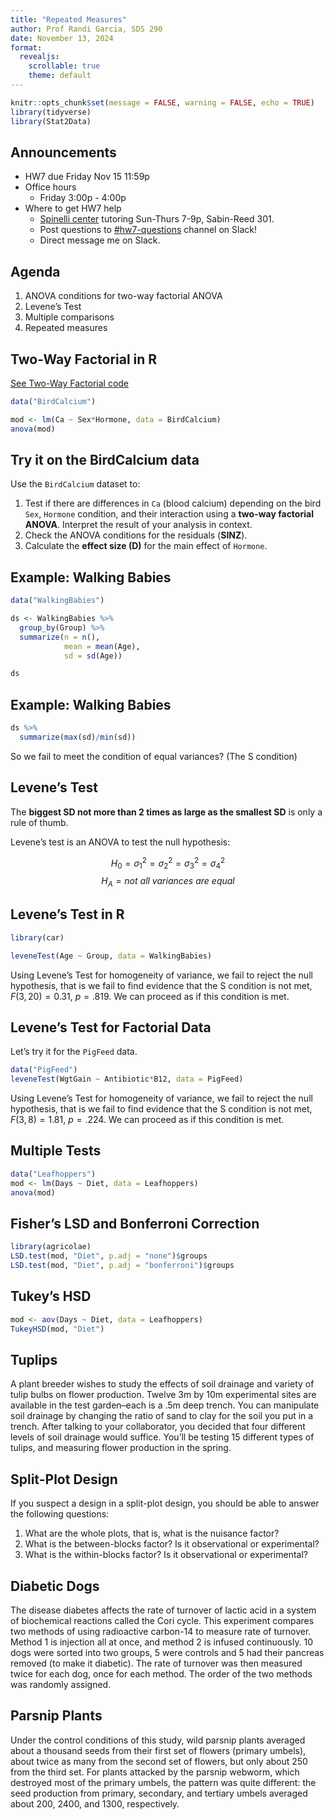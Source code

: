 ```yaml
---
title: "Repeated Measures"
author: Prof Randi Garcia, SDS 290
date: November 13, 2024
format: 
  revealjs:
    scrollable: true
    theme: default
---
```


```r
knitr::opts_chunk$set(message = FALSE, warning = FALSE, echo = TRUE)
library(tidyverse)
library(Stat2Data)
```

## Announcements

-   HW7 due Friday Nov 15 11:59p
-   Office hours
    -   Friday 3:00p - 4:00p
-   Where to get HW7 help
    -   [Spinelli center](https://www.smith.edu/qlc/tutoring.html) tutoring Sun-Thurs 7-9p, Sabin-Reed 301.
    -   Post questions to [#hw7-questions](https://smith.enterprise.slack.com/archives/C07V70N4SVA) channel on Slack!
    -   Direct message me on Slack.

## Agenda

1.  ANOVA conditions for two-way factorial ANOVA
2.  Levene's Test
3.  Multiple comparisons
4.  Repeated measures

## Two-Way Factorial in R

[See Two-Way Factorial code](https://randilgarcia.github.io/sds290fall24/code/09_two-way_fac_inR.Rmd)

```r
data("BirdCalcium")

mod <- lm(Ca ~ Sex*Hormone, data = BirdCalcium)
anova(mod)
```

## Try it on the BirdCalcium data

Use the `BirdCalcium` dataset to:

1.  Test if there are differences in `Ca` (blood calcium) depending on the bird `Sex`, `Hormone` condition, and their interaction using a **two-way factorial ANOVA**. Interpret the result of your analysis in context.
2.  Check the ANOVA conditions for the residuals (**SINZ**).  
2.  Calculate the **effect size (D)** for the main effect of `Hormone`.

## Example: Walking Babies

```r
data("WalkingBabies")
```

```r
ds <- WalkingBabies %>%
  group_by(Group) %>%
  summarize(n = n(),
            mean = mean(Age),
            sd = sd(Age))

ds
```

## Example: Walking Babies

```r
ds %>%
  summarize(max(sd)/min(sd))
```

So we fail to meet the condition of equal variances? (The S condition)

## Levene's Test

The **biggest SD not more than 2 times as large as the smallest SD** is only a rule of thumb.

Levene's test is an ANOVA to test the null hypothesis:

$$H_0 = \sigma^2_1=\sigma^2_2=\sigma^2_3=\sigma^2_4$$ $$H_A= not\:all\:variances\:are\:equal$$

## Levene's Test in R

```r
library(car)

leveneTest(Age ~ Group, data = WalkingBabies)
```

Using Levene's Test for homogeneity of variance, we fail to reject the null hypothesis, that is we fail to find evidence that the S condition is not met, $F(3, 20)=0.31$, $p = .819$. We can proceed as if this condition is met.

## Levene's Test for Factorial Data

Let's try it for the `PigFeed` data.

```r
data("PigFeed")
leveneTest(WgtGain ~ Antibiotic*B12, data = PigFeed)
```

Using Levene's Test for homogeneity of variance, we fail to reject the null hypothesis, that is we fail to find evidence that the S condition is not met, $F(3, 8)=1.81$, $p = .224$. We can proceed as if this condition is met.

## Multiple Tests

```r
data("Leafhoppers")
mod <- lm(Days ~ Diet, data = Leafhoppers)
anova(mod)
```

## Fisher's LSD and Bonferroni Correction

```r
library(agricolae)
LSD.test(mod, "Diet", p.adj = "none")$groups
LSD.test(mod, "Diet", p.adj = "bonferroni")$groups
```

## Tukey's HSD

```r
mod <- aov(Days ~ Diet, data = Leafhoppers)
TukeyHSD(mod, "Diet")
```

## Tuplips

A plant breeder wishes to study the effects of soil drainage and variety of tulip bulbs on flower production. Twelve 3m by 10m experimental sites are available in the test garden--each is a .5m deep trench. You can manipulate soil drainage by changing the ratio of sand to clay for the soil you put in a trench. After talking to your collaborator, you decided that four different levels of soil drainage would suffice. You'll be testing 15 different types of tulips, and measuring flower production in the spring.

## Split-Plot Design

If you suspect a design in a split-plot design, you should be able to answer the following questions:

1.  What are the whole plots, that is, what is the nuisance factor?
2.  What is the between-blocks factor? Is it observational or experimental?
3.  What is the within-blocks factor? Is it observational or experimental?

## Diabetic Dogs

The disease diabetes affects the rate of turnover of lactic acid in a system of biochemical reactions called the Cori cycle. This experiment compares two methods of using radioactive carbon-14 to measure rate of turnover. Method 1 is injection all at once, and method 2 is infused continuously. 10 dogs were sorted into two groups, 5 were controls and 5 had their pancreas removed (to make it diabetic). The rate of turnover was then measured twice for each dog, once for each method. The order of the two methods was randomly assigned.

## Parsnip Plants

Under the control conditions of this study, wild parsnip plants averaged about a thousand seeds from their first set of flowers (primary umbels), about twice as many from the second set of flowers, but only about 250 from the third set. For plants attacked by the parsnip webworm, which destroyed most of the primary umbels, the pattern was quite different: the seed production from primary, secondary, and tertiary umbels averaged about 200, 2400, and 1300, respectively.

<!-- ## Formal ANOVA for the Split-Plot Design -->

<!-- $${y}_{ijk}={\mu}+{\alpha}_{i}+{\beta}_{j(i)}+{\gamma}_{k}+({\alpha\gamma})_{ik}+{e}_{ijk}$$ -->

<!-- -   ${\mu}$ is the benchmark -->
<!-- -   ${\alpha}_{i}$ effect of level i of the between-blocks factor, $i$ from $1$ to $a$ -->
<!-- -   ${\beta}_{j(i)}$ effect of block $j$ (for level $i$ of the between block factor), $j$ from $1$ to $n$ -->
<!-- -   ${\gamma}_{k}$ effect of level $k$ of the within-block factor, $k$ from $1$ to $t$ -->
<!-- -   $({\alpha\gamma})_{ik}$ interaction effect for level $i$ of the between-blocks factor with level $k$ of the within-blocks factor -->

<!-- ## ANOVA Source Table for the Split-Plot Design -->

<!-- |      Source |                                                         SS                                                          |      df      |              MS               |              F               | -->
<!-- |--------------:|:-------------:|:-------------:|:-------------:|:-------------:| -->
<!-- |     Between |                            $t\frac{N}{a}\sum_{i=1}^{a}(\bar{y}_{i..}-\bar{y}_{...})^{2}$                            |    $a-1$     |  $\frac{{SS}_{A}}{{df}_{A}}$  | $\frac{{MS}_{A}}{{MS}_{B}}$  | -->
<!-- |      Blocks |                          $t\sum_{i=1}^{a}\sum_{j=1}^{n}(\bar{y}_{ij.}-\bar{y}_{i..})^{2}$                           |    $N-a$     |  $\frac{{SS}_{B}}{{df}_{B}}$  | $\frac{{MS}_{B}}{{MS}_{E}}$  | -->
<!-- |      Within |                                 $Na\sum_{k=1}^{K}(\bar{y}_{..k}-\bar{y}_{...})^{2}$                                 |    $t-1$     |  $\frac{{SS}_{T}}{{df}_{T}}$  | $\frac{{MS}_{T}}{{MS}_{E}}$  | -->
<!-- | Interaction |       $\sum_{i=1}^{a}\sum_{k=1}^{t}\frac{N}{a}(\bar{y}_{i.k}-\bar{y}_{i..}-\bar{y}_{..k}+\bar{y}_{...})^{2}$        | $(a-1)(t-1)$ | $\frac{{SS}_{AT}}{{df}_{AT}}$ | $\frac{{MS}_{AT}}{{MS}_{E}}$ | -->
<!-- |       Error | $\sum_{i=1}^{a}\sum_{j=1}^{N}\sum_{k=1}^{t}({y}_{ijk}-\bar{y}_{i.k}-\bar{y}_{.j.}-\bar{y}_{..k}+\bar{y}_{i..})^{2}$ | $(N-a)(t-1)$ |  $\frac{{SS}_{E}}{{df}_{E}}$  |                              | -->

<!-- ## Split-Plot Analysis in R -->

<!-- [See r code](https://randilgarcia.github.io/sds290fall24/code/13_spitplot_design_inR.Rmd) -->

<!-- ## Crabgrass -->

<!-- The purpose of this experiment was to study the way one species of crabgrass competed with itself and with another species for nitrogen (N), phosphorus (P), and potassium (K). Bunches of crabgrass were planted in vermiculite, in 16 Styrofoam cups; after the seeds head sprouted, the plants were thinned to 20 plants per cup. Each of the 16 cups were randomly assigned to get one of 8 nutrient combinations added to its vermiculite. For example, yes-nitrogen/no-phosphorus/yes-potassium. The response is mean dry weight per plant, in milligrams. -->

<!-- ## Osomoregulation -->

<!-- Worms that live at the mouth of a river must deal with varying concentrations of salt. Osomoregulating worms are able to maintain relatively constant concentration of salt in the body. An experiment wanted to test the effects of mixtures of salt water on two species of worms: Nereis virens (N) and Goldfingia gouldii (G). Eighteen worms of each species were weighted, then randomly assigned in equal numbers to one of three conditions. Six worms of each kind were placed in 100% sea water, 67% sea water, or 33% sea water. The worms were then weighted after 30, 60, and 90 minutes, then placed in 100% sea water and weighted one last time 30 minutes later. The response was body weight as percentage of initial body weight. -->

<!-- ## Creepy Animals -->

<!-- The effects of exposure to images of different domestic animal species in either aggressive or submissive postures on mood was tested with a split-plot/repeated measures design. Using a computer to randomize, participants were randomly assigned to either view images of dogs or images of cats. All participants saw both an aggressive animal and a submissive animal, and their moods were assessed via self-report after each image. The order of presentation (aggressive then submission, or submissive then aggressive) was randomized to control for order effects. -->

<!-- ## MP2 Work Time!! -->

<!-- -   [MP2 groups](https://docs.google.com/spreadsheets/d/1I-ugcxOiaXFEyQhE7jVys7cYBJ2gf9ycebU3hCm4Guo/edit#gid=0) -->
<!-- -   Time to discuss your MP2 projects. Goals for this week: -->
<!--     -   Pre-approval surveys due on Friday!! -->
